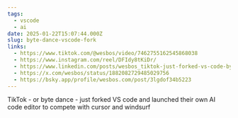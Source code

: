 ```yaml
---
tags:
  - vscode
  - ai
date: 2025-01-22T15:07:44.000Z
slug: byte-dance-vscode-fork
links:
  - https://www.tiktok.com/@wesbos/video/7462755162545868038
  - https://www.instagram.com/reel/DFIdy8tKiDr/
  - https://www.linkedin.com/posts/wesbos_tiktok-just-forked-vs-code-bytedance-launched-activity-7287849671274774528-0hqk/
  - https://x.com/wesbos/status/1882082729485029756
  - https://bsky.app/profile/wesbos.com/post/3lgdof34b5223
---
```


TikTok - or byte dance - just forked VS code and launched their own AI code editor to compete with cursor and windsurf 
